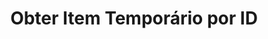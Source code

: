 ---
title: "Obter Item Temporário por ID"
api: "GET https://regis.app.byefive.com.br/rest/kv-temp/{id}"
description: "Obtém um item temporário armazenado pelo seu ID"
---